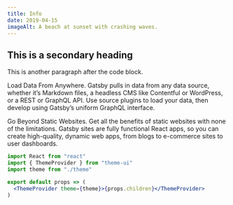 ```yaml
---
title: Info
date: 2019-04-15
imageAlt: A beach at sunset with crashing waves.
---
```



## This is a secondary heading

This is another paragraph after the code block.

Load Data From Anywhere. Gatsby pulls in data from any data source, whether it’s Markdown files, a headless CMS like Contentful or WordPress, or a REST or GraphQL API. Use source plugins to load your data, then develop using Gatsby’s uniform GraphQL interface.

Go Beyond Static Websites. Get all the benefits of static websites with none of the limitations. Gatsby sites are fully functional React apps, so you can create high-quality, dynamic web apps, from blogs to e-commerce sites to user dashboards.

```jsx
import React from "react"
import { ThemeProvider } from "theme-ui"
import theme from "./theme"

export default props => (
  <ThemeProvider theme={theme}>{props.children}</ThemeProvider>
)
```

